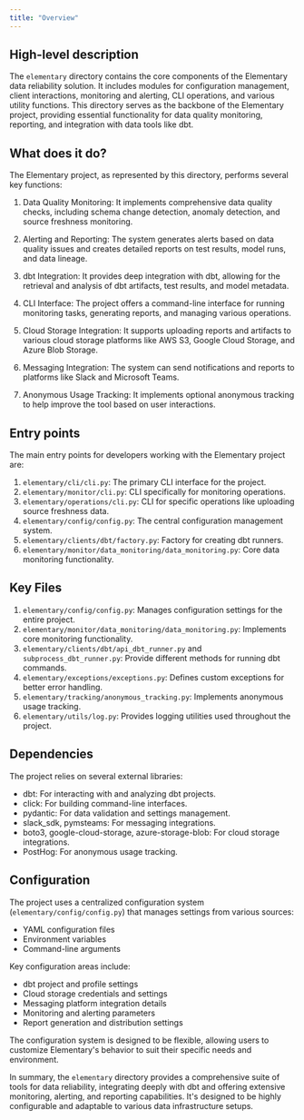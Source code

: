 ```yaml
---
title: "Overview"
---
```


## High-level description
The `elementary` directory contains the core components of the Elementary data reliability solution. It includes modules for configuration management, client interactions, monitoring and alerting, CLI operations, and various utility functions. This directory serves as the backbone of the Elementary project, providing essential functionality for data quality monitoring, reporting, and integration with data tools like dbt.

## What does it do?
The Elementary project, as represented by this directory, performs several key functions:

1. Data Quality Monitoring: It implements comprehensive data quality checks, including schema change detection, anomaly detection, and source freshness monitoring.

2. Alerting and Reporting: The system generates alerts based on data quality issues and creates detailed reports on test results, model runs, and data lineage.

3. dbt Integration: It provides deep integration with dbt, allowing for the retrieval and analysis of dbt artifacts, test results, and model metadata.

4. CLI Interface: The project offers a command-line interface for running monitoring tasks, generating reports, and managing various operations.

5. Cloud Storage Integration: It supports uploading reports and artifacts to various cloud storage platforms like AWS S3, Google Cloud Storage, and Azure Blob Storage.

6. Messaging Integration: The system can send notifications and reports to platforms like Slack and Microsoft Teams.

7. Anonymous Usage Tracking: It implements optional anonymous tracking to help improve the tool based on user interactions.

## Entry points
The main entry points for developers working with the Elementary project are:

1. `elementary/cli/cli.py`: The primary CLI interface for the project.
2. `elementary/monitor/cli.py`: CLI specifically for monitoring operations.
3. `elementary/operations/cli.py`: CLI for specific operations like uploading source freshness data.
4. `elementary/config/config.py`: The central configuration management system.
5. `elementary/clients/dbt/factory.py`: Factory for creating dbt runners.
6. `elementary/monitor/data_monitoring/data_monitoring.py`: Core data monitoring functionality.

## Key Files
1. `elementary/config/config.py`: Manages configuration settings for the entire project.
2. `elementary/monitor/data_monitoring/data_monitoring.py`: Implements core monitoring functionality.
3. `elementary/clients/dbt/api_dbt_runner.py` and `subprocess_dbt_runner.py`: Provide different methods for running dbt commands.
4. `elementary/exceptions/exceptions.py`: Defines custom exceptions for better error handling.
5. `elementary/tracking/anonymous_tracking.py`: Implements anonymous usage tracking.
6. `elementary/utils/log.py`: Provides logging utilities used throughout the project.

## Dependencies
The project relies on several external libraries:

- dbt: For interacting with and analyzing dbt projects.
- click: For building command-line interfaces.
- pydantic: For data validation and settings management.
- slack_sdk, pymsteams: For messaging integrations.
- boto3, google-cloud-storage, azure-storage-blob: For cloud storage integrations.
- PostHog: For anonymous usage tracking.

## Configuration
The project uses a centralized configuration system (`elementary/config/config.py`) that manages settings from various sources:

- YAML configuration files
- Environment variables
- Command-line arguments

Key configuration areas include:

- dbt project and profile settings
- Cloud storage credentials and settings
- Messaging platform integration details
- Monitoring and alerting parameters
- Report generation and distribution settings

The configuration system is designed to be flexible, allowing users to customize Elementary's behavior to suit their specific needs and environment.

In summary, the `elementary` directory provides a comprehensive suite of tools for data reliability, integrating deeply with dbt and offering extensive monitoring, alerting, and reporting capabilities. It's designed to be highly configurable and adaptable to various data infrastructure setups.